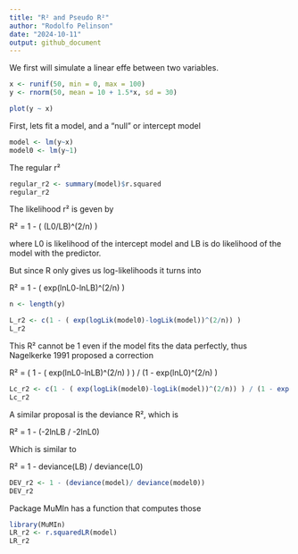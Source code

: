 ```yaml
---
title: "R² and Pseudo R²"
author: "Rodolfo Pelinson"
date: "2024-10-11"
output: github_document
---
```

We first will simulate a linear effe between two variables.

```r
x <- runif(50, min = 0, max = 100)
y <- rnorm(50, mean = 10 + 1.5*x, sd = 30)

plot(y ~ x)
```

First, lets fit a model, and a "null" or intercept model
```r
model <- lm(y~x)
model0 <- lm(y~1)
```

The regular r²
```r
regular_r2 <- summary(model)$r.squared
regular_r2
```

The likelihood r² is geven by

R² = 1 - ( (L0/LB)^(2/n) )

where L0 is likelihood of the intercept model and LB is do likelihood of the model with the predictor.

But since R only gives us log-likelihoods it turns into

R² = 1 - (  exp(lnL0-lnLB)^(2/n) )

```r
n <- length(y)

L_r2 <- c(1 - ( exp(logLik(model0)-logLik(model))^(2/n)) )
L_r2
```

This R² cannot be 1 even if the model fits the data perfectly, thus Nagelkerke 1991 proposed a correction

R² = ( 1 - (  exp(lnL0-lnLB)^(2/n) ) ) / (1 - exp(lnL0)^(2/n) )

```r
Lc_r2 <- c(1 - ( exp(logLik(model0)-logLik(model))^(2/n)) ) / (1 - exp(logLik(model0))^(2/n) )
Lc_r2
```

A similar proposal is the deviance R², which is

R² = 1 - (-2lnLB / -2lnL0)

Which is similar to 

R² = 1 - deviance(LB) / deviance(L0)

```r
DEV_r2 <- 1 - (deviance(model)/ deviance(model0))
DEV_r2
```

Package MuMIn has a function that computes those
```r
library(MuMIn)
LR_r2 <- r.squaredLR(model)
LR_r2
```

